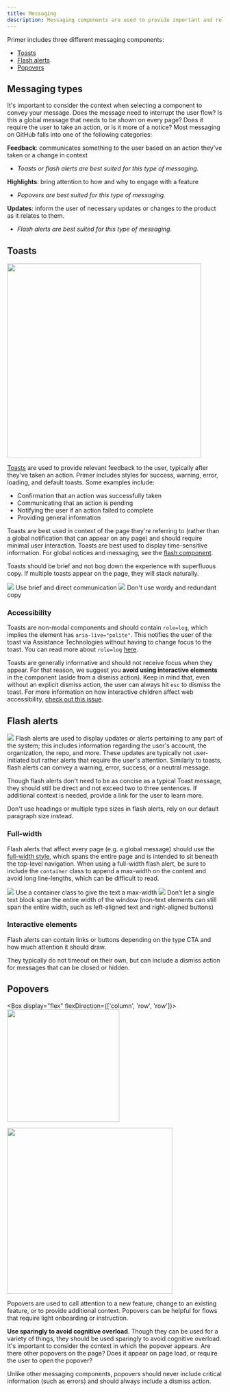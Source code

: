 ```yaml
---
title: Messaging
description: Messaging components are used to provide important and relevant information to the user, including feedback, contextual information, product updates, and more.
---
```



Primer includes three different messaging components:

- [Toasts](https://primer.style/css/components/toasts)
- [Flash alerts](https://primer.style/css/components/alerts)
- [Popovers](https://primer.style/css/components/popover)

## Messaging types

It's important to consider the context when selecting a component to convey your message. Does the message need to interrupt the user flow? Is this a global message that needs to be shown on every page? Does it require the user to take an action, or is it more of a notice? Most messaging on GitHub falls into one of the following categories:

**Feedback**: communicates something to the user based on an action they've taken or a change in context

- _Toasts or flash alerts are best suited for this type of messaging._

**Highlights**: bring attention to how and why to engage with a feature

- _Popovers are best suited for this type of messaging._

**Updates**: inform the user of necessary updates or changes to the product as it relates to them.

- _Flash alerts are best suited for this type of messaging._

## Toasts

<Box mb="3" mt="4">
  <img
    width="453"
    src="https://user-images.githubusercontent.com/586552/63105014-f5477a00-bf4d-11e9-954e-f01582a39ef3.png"
  />
</Box>

[Toasts](https://primer.style/css/components/toasts) are used to provide relevant feedback to the user, typically after they've taken an action. Primer includes styles for success, warning, error, loading, and default toasts. Some examples include:

- Confirmation that an action was successfully taken
- Communicating that an action is pending
- Notifying the user if an action failed to complete
- Providing general information

Toasts are best used in context of the page they're referring to (rather than a global notification that can appear on any page) and should require minimal user interaction. Toasts are best used to display time-sensitive information. For global notices and messaging, see the [flash component](#flash-alerts).

Toasts should be brief and not bog down the experience with superfluous copy. If multiple toasts appear on the page, they will stack naturally.

<DoDontContainer>
  <Do>
    <img src="https://user-images.githubusercontent.com/586552/63106528-06de5100-bf51-11e9-8a5e-98583ed74874.png" />
    <Caption>Use brief and direct communication</Caption>
  </Do>
  <Dont>
    <img src="https://user-images.githubusercontent.com/586552/63106527-06de5100-bf51-11e9-858c-72de6a5c728a.png" />
    <Caption>Don't use wordy and redundant copy</Caption>
  </Dont>
</DoDontContainer>

### Accessibility

Toasts are non-modal components and should contain `role=log`, which implies the element has `aria-live="polite"`. This notifies the user of the toast via Assistance Technologies without having to change focus to the toast. You can read more about `role=log` [here](https://www.w3.org/WAI/WCAG21/Techniques/aria/ARIA23).

Toasts are generally informative and should not receive focus when they appear. For that reason, we suggest you **avoid using interactive elements** in the component (aside from a dismiss action). Keep in mind that, even without an explicit dismiss action, the user can always hit `esc` to dismiss the toast. For more information on how interactive children affect web accessibility, [check out this issue](https://github.com/jackbsteinberg/std-toast/issues/29).

## Flash alerts

<Box mb="2" mt="4">
  <img src="https://user-images.githubusercontent.com/586552/63052321-055b4d00-bead-11e9-95ba-1d4cdfb34dae.png" />
</Box>
Flash alerts are used to display updates or alerts pertaining to any part of the system; this includes information regarding
the user's account, the organization, the repo, and more. These updates are typically not user-initiated but rather alerts
that require the user's attention. Similarly to toasts, flash alerts can convey a warning, error, success, or a neutral message.

Though flash alerts don't need to be as concise as a typical Toast message, they should still be direct and not exceed two to three sentences. If additional context is needed, provide a link for the user to learn more.

Don't use headings or multiple type sizes in flash alerts, rely on our default paragraph size instead.

### Full-width

Flash alerts that affect every page (e.g. a global message) should use the [full-width style](https://primer.style/css/components/alerts), which spans the entire page and is intended to sit beneath the top-level navigation. When using a full-width flash alert, be sure to include the `container` class to append a max-width on the content and avoid long line-lengths, which can be difficult to read.

<DoDontContainer stacked>
  <Do>
    <img src="https://user-images.githubusercontent.com/586552/63046880-46e5fb00-bea1-11e9-836d-be1b1c7d963f.png" />
    <Caption>Use a container class to give the text a max-width</Caption>
  </Do>
  <Dont>
    <img src="https://user-images.githubusercontent.com/586552/63046881-46e5fb00-bea1-11e9-87ee-80dbeb0bea1c.png" />
    <Caption>
      Don’t let a single text block span the entire width of the window (non-text elements can still span the entire
      width, such as left-aligned text and right-aligned buttons)
    </Caption>
  </Dont>
</DoDontContainer>

### Interactive elements

Flash alerts can contain links or buttons depending on the type CTA and how much attention it should draw.

They typically do not timeout on their own, but can include a dismiss action for messages that can be closed or hidden.

## Popovers

<Box display="flex" flexDirection={['column', 'row', 'row']}>
  <Box mr="3"  mb="2">
    <img width="262" src="https://user-images.githubusercontent.com/586552/63109550-8111d400-bf57-11e9-8714-46607da2f2ba.png" />

  </Box>
  <Box mb="2">
    <img width="386" src="https://user-images.githubusercontent.com/586552/63109551-8111d400-bf57-11e9-893b-2cdeffffd147.png" />
  </Box>
</Box>

Popovers are used to call attention to a new feature, change to an existing feature, or to provide additional context. Popovers can be helpful for flows that require light onboarding or instruction.

**Use sparingly to avoid cognitive overload**. Though they can be used for a variety of things, they should be used sparingly to avoid cognitive overload. It's important to consider the context in which the popover appears. Are there other popovers on the page? Does it appear on page load, or require the user to open the popover?

Unlike other messaging components, popovers should never include critical information (such as errors) and should always include a dismiss action.
